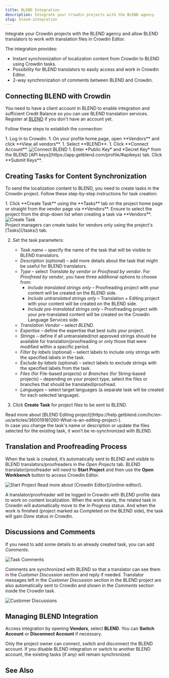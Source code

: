 ```yaml
---
title: BLEND Integration
description: Integrate your Crowdin projects with the BLEND agency
slug: blend-integration
---
```



Integrate your Crowdin projects with the BLEND agency and allow BLEND translators to work with translation files in Crowdin Editor.

The integration provides:

- Instant synchronization of localization content from Crowdin to BLEND using Crowdin tasks.
- Possibility for BLEND translators to easily access and work in Crowdin Editor.
- 2-way synchronization of comments between BLEND and Crowdin.

## Connecting BLEND with Crowdin

You need to have a client account in BLEND to enable integration and sufficient Credit Balance so you can use BLEND translation services. Register at [BLEND](https://app.getblend.com/auth/register) if you don't have an account yet.

Follow these steps to establish the connection:

<Steps>
  1. Log in to Crowdin.
  1. On your profile home page, open **Vendors** and click **View all vendors**.
  1. Select **BLEND**.
  1. Click **Connect Account**. <Image src={blendConnect} alt="Connect BLEND" />
  1. Enter *Public Key* and *Secret Key* from the BLEND [API keys](https://app.getblend.com/profile/#apikeys) tab. Click **Submit Keys**.
</Steps>

## Creating Tasks for Content Synchronization

To send the localization content to BLEND, you need to create tasks in the Crowdin project. Follow these step-by-step instructions for task creation:

<Steps>
  1. Click **Create Task** using the **Tasks** tab on the project home page or straight from the vendor page via **Vendors**. Ensure to select the project from the drop-down list when creating a task via **Vendors**.
      <Image src={blendCreateTask} alt="Create Task" />
      <Aside>Project managers can create tasks for vendors only using the project's [Tasks](/tasks/) tab.</Aside>

  2. Set the task parameters:
      - *Task name* &ndash; specify the name of the task that will be visible to BLEND translators.
      - *Description* (optional) &ndash; add more details about the task that might be useful for BLEND translators.
      - *Type* &ndash; select *Translate by vendor* or *Proofread by vendor*. For *Proofread by vendor*, you have three additional options to choose from:
        * *Include translated strings only* &ndash; Proofreading project with your content will be created on the BLEND side.
        * *Include untranslated strings only* &ndash; Translation + Editing project with your content will be created on the BLEND side.
        * *Include pre-translated strings only* &ndash; Proofreading project with your pre-translated content will be created on the Crowdin Language Services side.
      - *Translation Vendor* &ndash; select *BLEND*.
      - *Expertise* &ndash; define the expertise that best suits your project.
      - *Strings* &ndash;  define if all untranslated/not approved strings should be available for translation/proofreading or only those that were modified within a specific period.
      - *Filter by labels* (optional) &ndash; select labels to include only strings with the specified labels in the task.
      - *Exclude by labels* (optional) &ndash; select labels to exclude strings with the specified labels from the task.
      - *Files* (for File-based projects) or *Branches* (for String-based projects) &ndash; depending on your project type, select the files or branches that should be translated/proofread.
      - *Languages* &ndash; select target languages (a separate task will be created for each selected language).

  3. Click **Create Task** for project files to be sent to BLEND.
</Steps>

<ReadMore>
  Read more about [BLEND Editing project](https://help.getblend.com/hc/en-us/articles/360019181260-What-is-an-editing-project-).
</ReadMore>

<Aside type="caution">
  In case you change the task's name or description or update the files selected for the existing task, it won’t be re-synchronized with BLEND.
</Aside>

## Translation and Proofreading Process

When the task is created, it’s automatically sent to BLEND and visible to BLEND translators/proofreaders in the *Open Projects* tab. BLEND translator/proofreader will need to **Start Project** and then use the **Open Workbench** button to access Crowdin Editor.

<Image src={blendStartProject} alt="Start Project" />

<ReadMore>
  Read more about [Crowdin Editor](/online-editor/).
</ReadMore>

A translator/proofreader will be logged in Crowdin with BLEND profile data to work on content localization. When the work starts, the related task in Crowdin will automatically move to the *In Progress* status. And when the work is finished (project marked as Completed on the BLEND side), the task will gain *Done* status in Crowdin.

## Discussions and Comments

If you need to add some details to an already created task, you can add *Comments*.

<Image src={blendTaskComments} alt="Task Comments" />

Comments are synchronized with BLEND so that a translator can see them in the *Customer Discussion* section and reply if needed. Translator messages left in the *Customer Discussion* section in the BLEND project are also automatically sent to Crowdin and shown in the *Comments* section inside the Crowdin task.

<Image src={blendCustomerDiscussions} alt="Customer Discussions" />

## Managing BLEND Integration

Access integration by opening **Vendors**, select **BLEND**. You can **Switch Account** or **Disconnect Account** if necessary.

<Aside>
  Only the project owner can connect, switch and disconnect the BLEND account. If you disable BLEND integration or switch to another BLEND account, the existing tasks (if any) will remain synchronized.
</Aside>

## See Also

<CardGrid>
  <LinkCard title="Tasks" href="/tasks/" />
  <LinkCard title="Ordering Professional Translations" href="/ordering-professional-translations/" />
</CardGrid>

